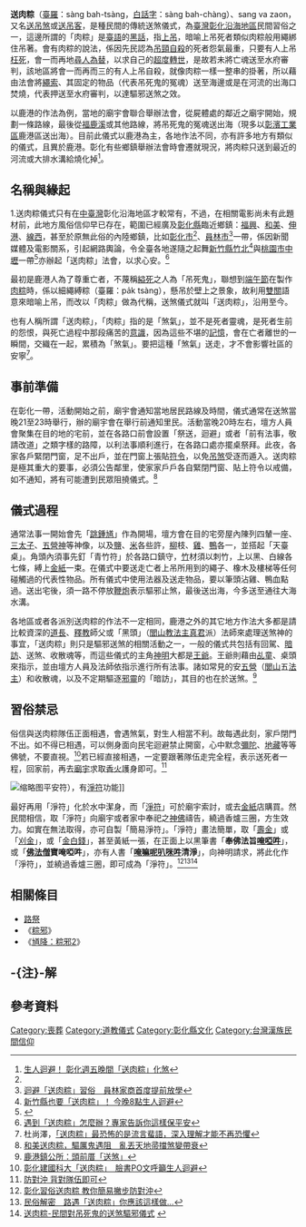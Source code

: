 '''送肉粽'''（[[臺羅|臺羅]]：sàng bah-tsàng，[[白話字|白話字]]：sàng bah-chàng）、sang va zaon，又名[[送吊煞|送吊煞]]或[[送吊客|送吊客]]，是種民間的傳統送煞儀式，為[[臺灣彰化沿海地區|臺灣彰化沿海地區]]民間習俗之一，這邊所謂的「肉粽」是[[臺語|臺語]]的[[黑話|黑話]]，指[[上吊|上吊]]，暗喻上吊死者類似肉粽般用繩綁住吊著。會有肉粽的說法，係因先民認為[[上吊|吊頸]][[自殺|自殺]]的死者怨氣最重，只要有人上吊[[枉死|枉死]]，會一而再地[[捉交替|尋人為替]]，以求自己的[[超度|超度]][[轉世|轉世]]，是故若未將亡魂送至水府審判，該地區將會一而再而三的有人上吊自殺，就像肉粽一樣一整串的掛著，所以藉由法會將[[繩索|繩索]]、其固定的物品（代表吊死鬼的冤魂）送至海邊或是在河流的出海口焚燒，代表押送至水府審判，以達驅邪送煞之效。

以鹿港的作法為例，當地的廟宇會聯合舉辦法會，從屍體處的鄰近之廟宇開始，規劃一條路線，最後從[[福鹿溪|福鹿溪]]或其他路線，將吊死鬼的冤魂送出海（現多以[[彰濱工業區|彰濱工業區]]鹿港區送出海）。目前此儀式以鹿港為主，各地作法不同，亦有許多地方有類似的儀式，且異於鹿港。彰化有些鄉鎮舉辦法會時會遷就現況，將肉粽只送到最近的河流或大排水溝給燒化掉<ref>[https://video.udn.com/news/334479 生人迴避！ 彰化週五晚間「送肉粽」化煞]</ref>。

==名稱與緣起==
1.送肉粽儀式只有在[[中臺灣|中臺灣]]彰化沿海地區才較常有，不過，在相關電影尚未有此題材前，此地方風俗信仰早已存在，範圍已經廣及[[彰化縣|彰化縣]]臨近鄉鎮：[[福興鄉_(臺灣)|福興]]、[[和美鎮|和美]]、[[伸港鄉|伸港]]、[[線西鄉|線西]]，甚至於原無此俗的內陸鄉鎮，比如[[彰化市|彰化市]]<ref name="ettoday"/>、[[員林市|員林市]]<ref>[http://news.tvbs.com.tw/life/711128 迴避「送肉粽」習俗　員林家商首度提前放學]</ref>一帶，係因新聞媒體及電影關系，引起網路輿論，令全臺各地遂隨之起舞[[新竹縣|新竹縣]][[竹北|竹北]]<ref>[https://udn.com/news/story/7324/3667736 新竹縣也要「送肉粽」！ 今晚8點生人迴避]</ref>與[[桃園市|桃園市]][[中壢|中壢]]一帶<ref>{{cite news |author1=林坤緯 |title=一家4口輕生瘋傳今晚「送肉粽」　桃園警方最新回應 |url=https://www.mirrormedia.mg/story/20210310web004/ |accessdate=2021-03-16 |work=鏡周刊}}</ref>亦辦起「送肉粽」法會，以求心安。<ref name="udn">[https://udn.com/news/story/3/2319342 遇到「送肉粽」怎麼辦？專家告訴你這樣保平安]</ref>

最初是鹿港人為了尊重亡者，不蔑稱[[吊死|縊死]]之人為「吊死鬼」，聯想到[[中華端午節|端午節]]在製作[[肉粽|肉粽]]時，係以細繩縛粽{{efn|name=注1|指包粽子之意<ref>{{cite web|url=http://twblg.dict.edu.tw/holodict_new/result_detail.jsp?n_no=11884&source=9&level1=12&level2=49&level3=0&curpage=0&sample=0&radiobutton=0&querytarget=0&limit=1&pagenum=0&rowcount=0&cattype=1|title=台灣閩南語常用詞辭典「縛粽」條目|publisher=中華民國教育部}}</ref>。}}（臺羅：pa̍k tsàng），懸吊於壁上之景象，故利用[[雙關|雙關]]語意來暗喻上吊，而改以「肉粽」做為代稱，送煞儀式就叫「送肉粽」，沿用至今。

也有人稱所謂「送肉粽」，「肉粽」指的是「煞氣」，並不是死者靈魂，是死者生前的怨恨，與死亡過程中那段痛苦的[[意識|意識]]，因為這些不堪的[[記憶|記憶]]，會在亡者離世的一瞬間，交織在一起，累積為「煞氣」。要把這種「煞氣」送走，才不會影響社區的安寧<ref>杜尚澤，[https://opinion.udn.com/opinion/story/11373/2640774 「送肉粽」最恐怖的是流言蜚語，深入理解才能不再恐懼]</ref>。

== 事前準備 ==
在彰化一帶，活動開始之前，廟宇會通知當地居民路線及時間，儀式通常在送煞當晚21至23時舉行，辦的廟宇會在舉行前通知里民。活動當晚20時左右，壇方人員會聚集在目的地的宅前，並在各路口前會設置「祭送，迴避」或者「前有法事，敬請改道」之類字樣的路障，以利法事順利進行，在各路口處亦擺桌祭拜。此夜，各家各戶緊閉門窗，足不出戶，並在門窗上張貼[[符令|符令]]，以免[[吊煞|吊煞]]受逐而遁入。送肉粽是極其重大的要事，必須公告鄰里，使家家戶戶各自緊閉門窗、貼上符令以戒備，如不通知，將有可能遭到民眾阻撓儀式。<ref>[http://www.ettoday.net/news/20130326/182329.htm?from=fb_et_news 和美送肉粽，驅厲鬼遇阻　亂丟天地帚擋煞變帶衰]</ref>

== 儀式過程 ==
通常法事一開始會先「[[跳鍾馗|跳鍾馗]]」作為開場，壇方會在目的宅旁屋內陳列四輦一座、[[三太子|三太子]]、[[五營神|五營神]]等神像，以及[[食鹽|鹽]]、[[白米|米]]各些許，[[柳樹|柳]]枝、[[雞|雞]]、[[鴨|鴨]]各一，並搭起「天臺桌」。角頭內須事先釘「青竹符」於各路口鎮守，[[竹|竹]]材須以刺竹，上以黑、白線各七條，縛上[[金紙|金紙]]一束。在儀式中要送走亡者上吊所用到的繩子、橡木及樓梯等任何碰觸過的代表性物品。所有儀式中使用法器及送走物品，要以筆頭沾雞、鴨血點過。送出宅後，須一路不停放[[鞭炮|鞭炮]]表示驅邪止煞，最後送出海，今多送至通往大海水溝。

各地區或者各派別送肉粽的作法不一定相同，鹿港之外的其它地方作法大多都是請比較資深的[[道長|道長]]、[[釋教|釋教]]師父或「黑頭」（[[閭山教|閭山教]][[法主真君|法主真君]]派）法師來處理送煞神的事宜，「送肉粽」則只是驅邪送煞的相關活動之一，一般的儀式共包括有回駕、[[暗訪_(民俗)|暗訪]]、送煞、收散魂等，而這些儀式的主角[[神明|神明]]大都是[[王爺信仰|王爺]]。王爺則藉由[[乩童|乩童]]、桌頭來指示，並由壇方人員及法師依指示進行所有法事。諸如常見的安[[五營|五營]]（[[閭山|閭山]]五[[法主|法主]]）和收散魂，以及不定期驅逐[[邪靈|邪靈]]的「暗訪」，其目的也在於送煞。<ref>[http://www.lukang.gov.tw/title-2/about/ceremony/ceremony_10.htm 鹿港鎮公所：頭前厝「送煞」]{{dead link|date=2018年4月 |bot=InternetArchiveBot |fix-attempted=yes }}</ref>

== 習俗禁忌 ==
俗信與送肉粽隊伍正面相遇，會遇煞氣，對生人相當不利。故每遇此刻，家戶閉門不出。如不得已相遇，可以側身面向民宅迴避禁止開窗，心中默念[[阿彌陀佛|彌陀]]、[[地藏|地藏]]等等佛號，不要直視。<ref name="ettoday">[http://www.ettoday.net/news/20120424/41581.htm 彰化建國科大「送肉粽」　臉書PO文呼籲生人迴避 ]</ref>若已經直接相遇，一定要跟著隊伍走完全程，表示送死者一程，回家前，再去[[廟宇|廟宇]]求取[[香火|香火]]護身即可。<ref>[http://www.libertytimes.com.tw/2009/new/oct/18/today-so10-2.htm 防對沖 背對隊伍即可 ]</ref>

[[File:平安符｜澎湖觀音亭.jpg|缩略图]]平安符），有[[淨符|淨符]]功能]]

最好再用「淨符」化於水中潔身，而「[[淨符|淨符]]」可於廟宇索討，或去[[金紙|金紙]]店購買。然民間相信，取「淨符」向廟宇或者家中奉祀之[[神佛|神佛]]禱告，繞過香爐三圈，方生效力。如實在無法取得，亦可自製「簡易淨符」。「淨符」畫法簡單，取「[[壽金|壽金]]」或「[[刈金|刈金]]」，或「[[金白錢|金白錢]]」，甚至黃紙一張，在正面上以黑筆書「'''奉佛法旨[[唵啞吽|唵啞吽]]'''」，或「'''[[佛法僧|佛法僧]]寶唵啞吽'''」，亦有人書「'''[[唵嘛呢叭咪吽|唵嘛呢叭咪吽]]清淨'''」，向神明請求，將此化作「淨符」，並繞過香爐三圈，即可成為「淨符」。<ref>[https://udn.com/news/story/3/2315919  彰化習俗送肉粽 教你簡易撇步防對沖]</ref><ref>[http://www.appledaily.com.tw/realtimenews/article/new/20150625/635798/ 民俗解密　路遇「送肉粽」​你應該這樣做…]</ref><ref>[http://www.mypearl.cc/modules/newbb/viewtopic.php?topic_id=3074 送肉粽-民間對吊死鬼的送煞驅邪儀式] {{webarchive|url=https://web.archive.org/web/20111012031133/http://www.mypearl.cc/modules/newbb/viewtopic.php?topic_id=3074 |date=2011-10-12 }}</ref>

== 相關條目 ==
* [[路祭|路祭]]
* 《[[粽邪|粽邪]]》
* 《[[馗降：粽邪2|馗降：粽邪2]]》

== -{注}-解 ==
{{Notelist}}

== 參考資料 ==
{{reflist|30em}}

[[Category:喪葬|Category:喪葬]]
[[Category:道教儀式|Category:道教儀式]]
[[Category:彰化縣文化|Category:彰化縣文化]]
[[Category:台灣漢族民間信仰|Category:台灣漢族民間信仰]]